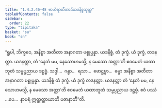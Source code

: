```yaml
---
title: "1.4.2.46–48 ဗာဟိရာတီတာဒိယဒနိစ္စသုတ္တ"
tableOfContents: false
sidebar:
  order: 22
type: "tipitaka"
basket: "su"
book: "sn"
---
```



<DynamicBreadcrumb />

<Division number="213–215" book="sn" e="ch" v="18" p="309">

<Paragraph number="911" book="sn">
“ရူပါ, ဘိက္ခဝေ, အနိစ္စာ အတီတာ အနာဂတာ ပစ္စုပ္ပန္နာ. ယဒနိစ္စံ, တံ ဒုက္ခံ. ယံ ဒုက္ခံ, တဒနတ္တာ. ယဒနတ္တာ, တံ ‘နေတံ မမ, နေသောဟမသ္မိ, န မေသော အတ္တာ’တိ ဧဝမေတံ ယထာဘူတံ သမ္မပ္ပညာယ ဒဋ္ဌဗ္ဗံ. သဒ္ဒါ…  ဂန္ဓာ…  ရသာ…  ဖောဋ္ဌဗ္ဗာ…  ဓမ္မာ အနိစ္စာ အတီတာ အနာဂတာ ပစ္စုပ္ပန္နာ. ယဒနိစ္စံ တံ ဒုက္ခံ. ယံ ဒုက္ခံ တဒနတ္တာ. ယဒနတ္တာ တံ ‘နေတံ မမ, နေသောဟမသ္မိ, န မေသော အတ္တာ’တိ ဧဝမေတံ ယထာဘူတံ သမ္မပ္ပညာယ ဒဋ္ဌဗ္ဗံ. ဧဝံ ပဿံ …ပေ…  နာပရံ ဣတ္ထတ္တာယာတိ ပဇာနာတီ”တိ.
</Paragraph>
</Division>